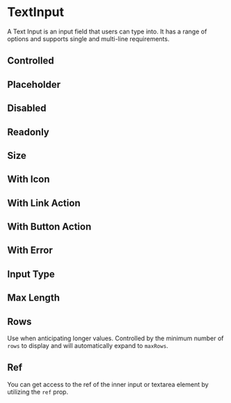 

<Meta of={stories} />

# TextInput

A Text Input is an input field that users can type into. It has a range of options and supports single and multi-line requirements.

<Canvas of={stories.Default} />

<Controls of={stories.Default} />

## Controlled

<Canvas of={stories.Controlled} />

## Placeholder

<Canvas of={stories.Placeholder} />

## Disabled

<Canvas of={stories.Disabled} />

## Readonly

<Canvas of={stories.Readonly} />

## Size

<Canvas of={stories.Size} />

## With Icon

<Canvas of={stories.WithIcon} />

## With Link Action

<Canvas of={stories.WithLinkAction} />

## With Button Action

<Canvas of={stories.WithButtonAction} />

## With Error

<Canvas of={stories.WithError} />

## Input Type

<Canvas of={stories.Type} />

## Max Length

<Canvas of={stories.MaxLength} />

## Rows

Use when anticipating longer values. Controlled by the minimum number of `rows` to display and will automatically expand to `maxRows`.

<Canvas of={stories.Row} />

## Ref

You can get access to the ref of the inner input or textarea element by utilizing the `ref` prop.

<Canvas of={stories.Ref} />
